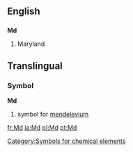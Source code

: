 ==English==
==={{abbreviation}}===
'''Md'''

#Maryland



==Translingual==
===Symbol===
'''Md'''
#{{chemistry}} symbol for [[mendelevium]]
[[Category:Symbols for chemical elements]]

[[fr:Md]]
[[ja:Md]]
[[pl:Md]]
[[pt:Md]]